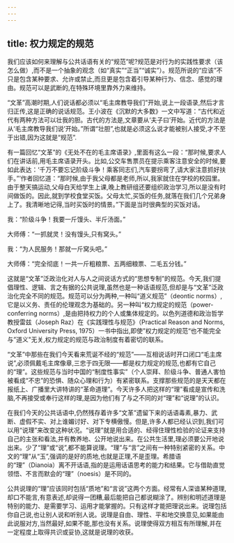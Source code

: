 ```yaml
---
---
---
```

title: 权力规定的规范
---



我们应该如何来理解与公共话语有关的“规范”呢?规范是对行为的实践性要求（该怎么做）,而不是一个抽象的观念（如“真实”“正当”“诚实”）。规范所说的“应该”不只是包含某种要求、允许或禁止,而旦更是包含着引导某种行为、信念、感觉的理由。规范可以是武断的,在特殊环境里靠外力来维持。

“文革”高潮时期,人们说话都必须以“毛主席教导我们”开始,说上一段语录,然后才言归正传,这是正确的说话规范。王小波在《沉默的大多数》一文中写道：“古代和近代有两种方法可以壮我的胆。古代的方法是,文章要从‘夫子曰’开始。近代的方法是从‘毛主席教导我们说’开始。”所谓“壮胆”,也就是必须这么说才能被别人接受,才不至于出错,因为这就是“规范”.

有一篇回忆“文革”的《无处不在的毛主席语录》,里面有这么一段：“那时候,要求人们在讲话前,用毛主席语录开头。比如,公交车售票员在提示乘客注意安全的时候,要如此表达：‘千万不要忘记阶级斗争！乘客同志们,汽车要拐弯了,请大家注意抓好扶手。”’作者回忆道：“那时候,由于我父母都是老师,所以,我家就住在学校的校园里。由于整天搞运动,父母白天给学生上课,晚上教研组还要组织政治学习,所以是没有时间做饭的。因此,就到学校食堂买饭。父母太忙,买饭的任务,就落在我们几个兄弟身上了。我清晰地记得,当时买饭时的情景。”下面是当时很典型的买饭对话。

我：“阶级斗争！我要一斤馒头、半斤汤面。”

大师傅：“一抓就灵！没有馒头,只有窝头。”

我：“为人民服务！那就一斤窝头吧。”

大师傅：“完全彻底！一共一斤粗粮票、五两细粮票、二毛五分钱。”

这就是“文革”泛政治化对人与人之间说话方式的“思想专制”的规范。今天,我们提倡理性、逻辑、言之有据的公共说理,虽然也是一种话语规范,但却是与“文革”泛政治化完全不同的规范。规范可以分为两种,一种叫“道义规范”（deontic norms）,它是以义务、责任的伦理观念为基础的。另一种叫“权力规定的规范（power-conferring norms）,是由把持权力的个人或集体规定的。以色列道德和政治哲学教授雷兹（Joseph Raz）在《实践理性与规范》（Practical Reason and Norms, Oxford University Press, 1975）一书中指出,即使”权力规定的规范“也不能完全与”道义"无关,权力规定的规范与政治制度有着密切的联系。

“文革”中那些在我们今天看来荒诞不经的“规范”——互相说话时开口闭口“毛主席说”,必须佩戴毛主席像章,三忠于四无限——都是权力规定的规范,也都有它自己的“理”。这些规范与当时中国的“制度性事实”（个人崇拜、阶级斗争、普通人害怕被看成“不忠”的恐惧、随众心理和行为）有紧密联系。支撑那些规范的是天天都在报纸上、广播里大讲特讲的“革命道理”。今天许多人把这样的“理”看成是宣传和洗脑,不再接受或奉行这样的理,是因为他们有了与之不同的对“理”和“说理”的认识。

在我们今天的公共话语中,仍然残存着许多“文革”遗留下来的话语毒素,暴力、武断、虚假不实、对上谁媚讨好、对下专横傲慢。但是,许多人都已经认识到,我们可以用“说理”来改变这种状况。“说理”就是用合适的、经得住理性检验的论证来支持自己的主张和看法,并有教养地、公开地说出来。在公共生活里,理必须要公开地说出来。少了“理”或“说”,都不能算说理。“理”与“言”之间有一种特别紧密的关系。中文的“理”从“玉”,强调的是好的质地,也就是正理,不是歪理。希腊语的“理”（Dianoia）离不开话语,指的是运用话语思考的能力和结果。它与借助直觉领悟、不言而默会的“理”（noesis）是不同的。

公共说理的“理”应该同时包括“质地”和“言说”这两个方面。经常有人深谙某种道理,却口不能言,有意表述,却说得一团糟,最后能把自己都说糊涂了。辨别和明述道理是特别的能力、是需要学习、运用才能掌握的。只有这样才能把理说出来。说理包括你自己说,也让别人说和听别人说。说理是自由、理性、平和地交换意见,如果能由此说服对方,当然最好,如果不能,那也没有关系。说理使得双方相互有所理解,并在一定程度上取得共识或妥协,这就是说理的收获。
